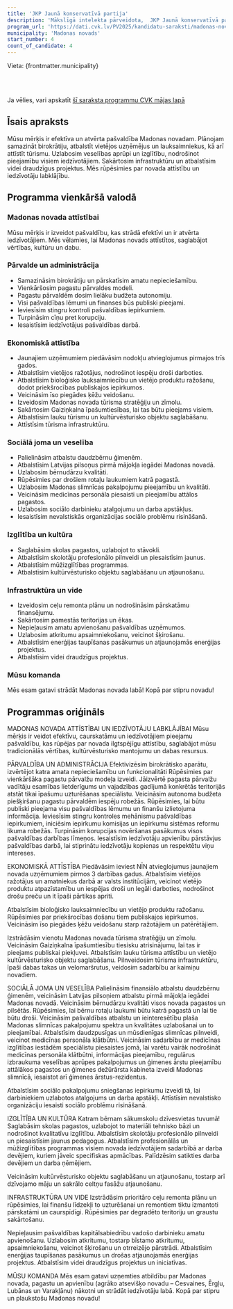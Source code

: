 ```yaml
---
title: 'JKP Jaunā konservatīvā partija'
description: 'Mākslīgā intelekta pārveidota,  JKP Jaunā konservatīvā partija - Madonas novads programma vienkāršā valodā'
program_url: 'https://dati.cvk.lv/PV2025/kandidatu-saraksti/madonas-novads/jkp-jauna-konservativa-partija'
municipality: 'Madonas novads'
start_number: 4
count_of_candidate: 4
---
```



Vieta: {frontmatter.municipality}<br/>

<Badge text="Pārvaldes efektivitāte" variant="note" size="small" /> <Badge text="Ekonomiskā attīstība un tūrisms" variant="note" size="small" /> <Badge text="Sociālais atbalsts ģimenēm" variant="note" size="small" /> <Badge text="Kvalitatīva izglītība" variant="note" size="small" /> <Badge text="Infrastruktūras uzlabošana" variant="note" size="small" />

<br/><br/> 

<Card title='Šis ir mākslīga intelekta ģenerēts apraksts' icon='starlight'>
    Ja vēlies, vari apskatīt <a href={frontmatter.program_url} target='_blank'>šī saraksta programmu CVK mājas lapā</a>
    </Card>

## Īsais apraksts

Mūsu mērķis ir efektīva un atvērta pašvaldība Madonas novadam. Plānojam samazināt birokrātiju, atbalstīt vietējos uzņēmējus un lauksaimniekus, kā arī attīstīt tūrismu. Uzlabosim veselības aprūpi un izglītību, nodrošinot pieejamību visiem iedzīvotājiem. Sakārtosim infrastruktūru un atbalstīsim videi draudzīgus projektus. Mēs rūpēsimies par novada attīstību un iedzīvotāju labklājību.

## Programma vienkāršā valodā

### Madonas novada attīstībai

Mūsu mērķis ir izveidot pašvaldību, kas strādā efektīvi un ir atvērta iedzīvotājiem. Mēs vēlamies, lai Madonas novads attīstītos, saglabājot vērtības, kultūru un dabu.

### Pārvalde un administrācija

*   Samazināsim birokrātiju un pārskatīsim amatu nepieciešamību.
*   Vienkāršosim pagastu pārvaldes modeli.
*   Pagastu pārvaldēm dosim lielāku budžeta autonomiju.
*   Visi pašvaldības lēmumi un finanses būs publiski pieejami.
*   Ieviesīsim stingru kontroli pašvaldības iepirkumiem.
*   Turpināsim cīņu pret korupciju.
*   Iesaistīsim iedzīvotājus pašvaldības darbā.

### Ekonomiskā attīstība

*   Jaunajiem uzņēmumiem piedāvāsim nodokļu atvieglojumus pirmajos trīs gados.
*   Atbalstīsim vietējos ražotājus, nodrošinot iespēju droši darboties.
*   Atbalstīsim bioloģisko lauksaimniecību un vietējo produktu ražošanu, dodot priekšrocības publiskajos iepirkumos.
*   Veicināsim īso piegādes ķēžu veidošanu.
*   Izveidosim Madonas novada tūrisma stratēģiju un zīmolu.
*   Sakārtosim Gaiziņkalna īpašumtiesības, lai tas būtu pieejams visiem.
*   Atbalstīsim lauku tūrismu un kultūrvēsturisko objektu saglabāšanu.
*   Attīstīsim tūrisma infrastruktūru.

### Sociālā joma un veselība

*   Palielināsim atbalstu daudzbērnu ģimenēm.
*   Atbalstīsim Latvijas pilsoņus pirmā mājokļa iegādei Madonas novadā.
*   Uzlabosim bērnudārzu kvalitāti.
*   Rūpēsimies par drošiem rotaļu laukumiem katrā pagastā.
*   Uzlabosim Madonas slimnīcas pakalpojumu pieejamību un kvalitāti.
*   Veicināsim medicīnas personāla piesaisti un pieejamību attālos pagastos.
*   Uzlabosim sociālo darbinieku atalgojumu un darba apstākļus.
*   Iesaistīsim nevalstiskās organizācijas sociālo problēmu risināšanā.

### Izglītība un kultūra

*   Saglabāsim skolas pagastos, uzlabojot to stāvokli.
*   Atbalstīsim skolotāju profesionālo pilnveidi un piesaistīsim jaunus.
*   Atbalstīsim mūžizglītības programmas.
*   Atbalstīsim kultūrvēsturisko objektu saglabāšanu un atjaunošanu.

### Infrastruktūra un vide

*   Izveidosim ceļu remonta plānu un nodrošināsim pārskatāmu finansējumu.
*   Sakārtosim pamestās teritorijas un ēkas.
*   Nepieļausim amatu apvienošanu pašvaldības uzņēmumos.
*   Uzlabosim atkritumu apsaimniekošanu, veicinot šķirošanu.
*   Atbalstīsim enerģijas taupīšanas pasākumus un atjaunojamās enerģijas projektus.
*   Atbalstīsim videi draudzīgus projektus.

### Mūsu komanda

Mēs esam gatavi strādāt Madonas novada labā! Kopā par stipru novadu!

## Programmas oriģināls

MADONAS NOVADA ATTĪSTĪBAI UN IEDZĪVOTĀJU LABKLĀJĪBAI
Mūsu mērķis ir veidot efektīvu, caurskatāmu un iedzīvotājiem pieejamu pašvaldību, kas rūpējas par novada ilgtspējīgu attīstību, saglabājot mūsu tradicionālās vērtības, kultūrvēsturisko mantojumu un dabas resursus.

PĀRVALDĪBA UN ADMINISTRĀCIJA
Efektivizēsim birokrātisko aparātu, izvērtējot katra amata nepieciešamību un funkcionalitāti
Rūpēsimies par vienkāršāka pagastu pārvalžu modeļa izveidi. Jāizvērtē pagasta pārvalžu vadītāju esamības lietderīgums un vajadzības gadījumā konkrētās teritorijās atstāt tikai īpašumu uzturēšanas speciālistu.
Veicināsim autonoma budžeta piešķiršanu pagastu pārvaldēm iespēju robežās.
Rūpēsimies, lai būtu publiski pieejama visu pašvaldības lēmumu un finanšu izlietojuma informācija.
Ieviesīsim stingru kontroles mehānismu pašvaldības iepirkumiem, iniciēsim iepirkumu komisijas un iepirkumu sistēmas reformu likuma robežās.
Turpināsim korupcijas novēršanas pasākumus visos pašvaldības darbības līmeņos.
Iesaistīsim iedzīvotāju apvienību pārstāvjus pašvaldības darbā, lai stiprinātu iedzīvotāju kopienas un respektētu viņu intereses.

EKONOMISKĀ ATTĪSTĪBA
Piedāvāsim ieviest NĪN atvieglojumus jaunajiem novada uzņēmumiem pirmos 3 darbības gadus.
Atbalstīsim vietējos ražotājus un amatniekus darbā ar valsts institūcijām, veicinot vietējo produktu atpazīstamību un iespējas droši un legāli darboties, nodrošinot drošu preču un it īpaši pārtikas apriti.

Atbalstīsim bioloģisko lauksaimniecību un vietējo produktu ražošanu. Rūpēsimies par priekšrocības došanu tiem publiskajos iepirkumos.
Veicināsim īso piegādes ķēžu veidošanu starp ražotājiem un patērētājiem.

Izstrādāsim vienotu Madonas novada tūrisma stratēģiju un zīmolu. Veicināsim Gaiziņkalna īpašumtiesību tiesisku atrisinājumu, lai tas ir pieejams publiskai piekļuvei.
Atbalstīsim lauku tūrisma attīstību un vietējo kultūrvēsturisko objektu saglabāšanu.
Pilnveidosim tūrisma infrastruktūru, īpaši dabas takas un velomaršrutus, veidosim sadarbību ar kaimiņu novadiem.

SOCIĀLĀ JOMA UN VESELĪBA
Palielināsim finansiālo atbalstu daudzbērnu ģimenēm, veicināsim Latvijas pilsoņiem atbalstu pirmā mājokļa iegādei Madonas novadā.
Veicināsim bērnudārzu kvalitāti visos novada pagastos un pilsētās.
Rūpēsimies, lai bērnu rotaļu laukumi būtu katrā pagastā un lai tie būtu droši.
Veicināsim pašvaldības atbalstu un ieinteresētību plaša Madonas slimnīcas pakalpojumu spektra un kvalitātes uzlabošanai un to pieejamībai. Atbalstīsim daudzpusīgas un mūsdienīgas slimnīcas pilnveidi, veicinot medicīnas personāla klātbūtni.
Veicināsim sadarbību ar medicīnas izglītības iestādēm speciālistu piesaistes jomā, lai varētu vairāk nodrošināt medicīnas personāla klātbūtni, informācijas pieejamību, regulārus izbraukuma veselības aprūpes pakalpojumus un ģimenes ārstu pieejamību attālākos pagastos un ģimenes dežūrārsta kabineta izveidi Madonas slimnīcā, iesaistot arī ģimenes ārstus-rezidentus.

Atbalstīsim sociālo pakalpojumu sniegšanas iepirkumu izveidi tā, lai darbiniekiem uzlabotos atalgojums un darba apstākļi.
Attīstīsim nevalstisko organizāciju iesaisti sociālo problēmu risināšanā.

IZGLĪTĪBA UN KULTŪRA
Katram bērnam sākumskolu dzīvesvietas tuvumā! Saglabāsim skolas pagastos, uzlabojot to materiāli tehnisko bāzi un nodrošinot kvalitatīvu izglītību.
Atbalstīsim skolotāju profesionālo pilnveidi un piesaistīsim jaunus pedagogus.
Atbalstīsim profesionālās un mūžizglītības programmas visiem novada iedzīvotājiem sadarbībā ar darba devējiem, kuriem jāveic specifiskas apmācības. Palīdzēsim satikties darba devējiem un darba ņēmējiem.

Veicināsim kultūrvēsturisko objektu saglabāšanu un atjaunošanu, tostarp arī dzīvojamo māju un sakrālo celtņu fasāžu atjaunošanu.

INFRASTRUKTŪRA UN VIDE
Izstrādāsim prioritāro ceļu remonta plānu un rūpēsimies, lai finanšu līdzekļi to uzturēšanai un remontiem tiktu izmantoti pārskatāmi un caurspīdīgi.
Rūpēsimies par degradēto teritoriju un graustu sakārtošanu.

Nepieļausim pašvaldības kapitālsabiedrību vadošo darbinieku amatu apvienošanu.
Uzlabosim atkritumu, tostarp bīstamo atkritumu, apsaimniekošanu, veicinot šķirošanu un otrreizējo pārstrādi.
Atbalstīsim enerģijas taupīšanas pasākumus un drošas atjaunojamās enerģijas projektus.
Atbalstīsim videi draudzīgus projektus un iniciatīvas.

MŪSU KOMANDA
Mēs esam gatavi uzņemties atbildību par Madonas novada, pagastu un apvienību (agrāko atsevišķo novadu – Cesvaines, Ērgļu, Lubānas un Varakļānu) nākotni un strādāt iedzīvotāju labā.
Kopā par stipru un plaukstošu Madonas novadu!
